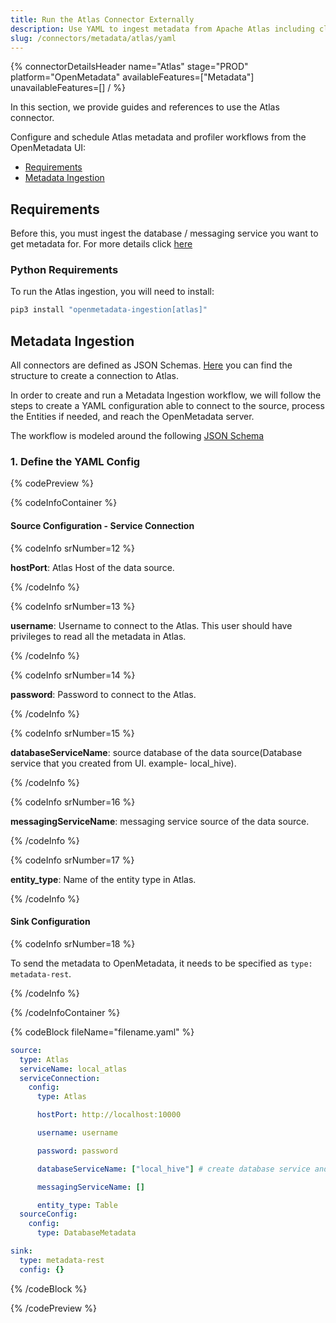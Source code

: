 ```yaml
---
title: Run the Atlas Connector Externally
description: Use YAML to ingest metadata from Apache Atlas including classifications, glossary, and lineage.
slug: /connectors/metadata/atlas/yaml
---
```







{% connectorDetailsHeader
name="Atlas"
stage="PROD"
platform="OpenMetadata"
availableFeatures=["Metadata"]
unavailableFeatures=[]
/ %}

In this section, we provide guides and references to use the Atlas connector.

Configure and schedule Atlas metadata and profiler workflows from the OpenMetadata UI:

- [Requirements](#requirements)
- [Metadata Ingestion](#metadata-ingestion)


<ExternalIngestionDeployment />

## Requirements

Before this, you must ingest the database / messaging service you want to get metadata for. 
For more details click [here](/connectors/metadata/atlas#1.-create-database-&-messaging-services)

### Python Requirements

<PythonRequirements />

To run the Atlas ingestion, you will need to install:

```bash
pip3 install "openmetadata-ingestion[atlas]"
```

## Metadata Ingestion

All connectors are defined as JSON Schemas.
[Here](https://github.com/open-metadata/OpenMetadata/blob/main/openmetadata-spec/src/main/resources/json/schema/entity/services/connections/metadata/atlasConnection.json)
you can find the structure to create a connection to Atlas.

In order to create and run a Metadata Ingestion workflow, we will follow
the steps to create a YAML configuration able to connect to the source,
process the Entities if needed, and reach the OpenMetadata server.

The workflow is modeled around the following
[JSON Schema](https://github.com/open-metadata/OpenMetadata/blob/main/openmetadata-spec/src/main/resources/json/schema/metadataIngestion/workflow.json)

### 1. Define the YAML Config

{% codePreview %}

{% codeInfoContainer %}

#### Source Configuration - Service Connection

{% codeInfo srNumber=12 %}

**hostPort**: Atlas Host of the data source.

{% /codeInfo %}

{% codeInfo srNumber=13 %}

**username**: Username to connect to the Atlas. This user should have privileges to read all the metadata in Atlas.

{% /codeInfo %}

{% codeInfo srNumber=14 %}

**password**: Password to connect to the Atlas.

{% /codeInfo %}

{% codeInfo srNumber=15 %}

**databaseServiceName**: source database of the data source(Database service that you created from UI. example- local_hive).

{% /codeInfo %}

{% codeInfo srNumber=16 %}

**messagingServiceName**: messaging service source of the data source.

{% /codeInfo %}

{% codeInfo srNumber=17 %}

**entity_type**: Name of the entity type in Atlas.

{% /codeInfo %}

#### Sink Configuration

{% codeInfo srNumber=18 %}

To send the metadata to OpenMetadata, it needs to be specified as `type: metadata-rest`.

{% /codeInfo %}

<WorkflowConfigDef />
{% /codeInfoContainer %}

{% codeBlock fileName="filename.yaml" %}

```yaml {% isCodeBlock=true %}
source:
  type: Atlas
  serviceName: local_atlas
  serviceConnection:
    config:
      type: Atlas
```
```yaml {% srNumber=12 %}
      hostPort: http://localhost:10000
```
```yaml {% srNumber=13 %}
      username: username
```
```yaml {% srNumber=14 %}
      password: password
```
```yaml {% srNumber=15 %}
      databaseServiceName: ["local_hive"] # create database service and messaging service and pass `service name` here
```
```yaml {% srNumber=16 %}
      messagingServiceName: []
```
```yaml {% srNumber=17 %}
      entity_type: Table
  sourceConfig:
    config:
      type: DatabaseMetadata
```
```yaml {% srNumber=18 %}
sink:
  type: metadata-rest
  config: {}
```

<WorkflowConfig />

{% /codeBlock %}

{% /codePreview %}

<IngestionCli />
